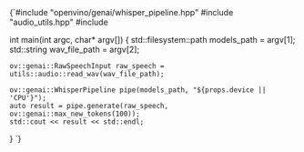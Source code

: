 
<CodeBlock language="cpp" showLineNumbers>
{`#include "openvino/genai/whisper_pipeline.hpp"
#include "audio_utils.hpp"
#include <iostream>

int main(int argc, char* argv[]) {
    std::filesystem::path models_path = argv[1];
    std::string wav_file_path = argv[2];

    ov::genai::RawSpeechInput raw_speech = utils::audio::read_wav(wav_file_path);

    ov::genai::WhisperPipeline pipe(models_path, "${props.device || 'CPU'}");
    auto result = pipe.generate(raw_speech, ov::genai::max_new_tokens(100));
    std::cout << result << std::endl;
}
`}
</CodeBlock>
